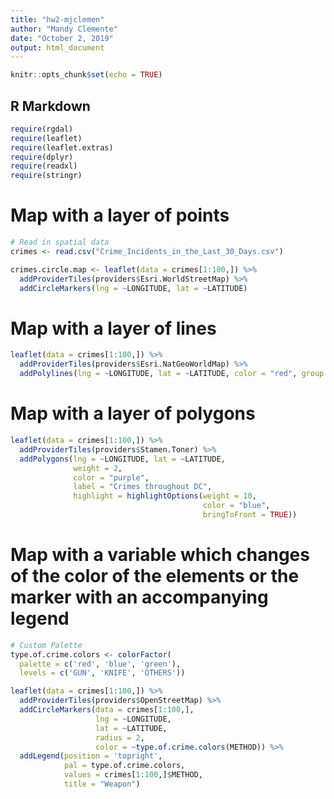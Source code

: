 ```yaml
---
title: "hw2-mjclemen"
author: "Mandy Clemente"
date: "October 2, 2019"
output: html_document
---
```


```r
knitr::opts_chunk$set(echo = TRUE)
```

## R Markdown

```r
require(rgdal)
require(leaflet)
require(leaflet.extras)
require(dplyr)
require(readxl)
require(stringr)
```

# Map with a layer of points

```r
# Read in spatial data
crimes <- read.csv("Crime_Incidents_in_the_Last_30_Days.csv")

crimes.circle.map <- leaflet(data = crimes[1:100,]) %>%
  addProviderTiles(providers$Esri.WorldStreetMap) %>%
  addCircleMarkers(lng = ~LONGITUDE, lat = ~LATITUDE)
```
# Map with a layer of lines
```r
leaflet(data = crimes[1:100,]) %>%
  addProviderTiles(providers$Esri.NatGeoWorldMap) %>%
  addPolylines(lng = ~LONGITUDE, lat = ~LATITUDE, color = "red", group = crimes[1:100,"OFFENSE""])
```
# Map with a layer of polygons
```r
leaflet(data = crimes[1:100,]) %>%
  addProviderTiles(providers$Stamen.Toner) %>%
  addPolygons(lng = ~LONGITUDE, lat = ~LATITUDE,
              weight = 2,
              color = "purple",
              label = "Crimes throughout DC",
              highlight = highlightOptions(weight = 10,
                                           color = "blue",
                                           bringToFront = TRUE))
```
# Map with a variable which changes of the color of the elements or the marker with an accompanying legend
```r
# Custom Palette
type.of.crime.colors <- colorFactor(
  palette = c('red', 'blue', 'green'),
  levels = c('GUN', 'KNIFE', 'OTHERS'))

leaflet(data = crimes[1:100,]) %>%
  addProviderTiles(providers$OpenStreetMap) %>%
  addCircleMarkers(data = crimes[1:100,],
                   lng = ~LONGITUDE,
                   lat = ~LATITUDE,
                   radius = 2,
                   color = ~type.of.crime.colors(METHOD)) %>%
  addLegend(position = 'topright',
            pal = type.of.crime.colors,
            values = crimes[1:100,]$METHOD,
            title = "Weapon")
```

